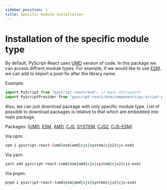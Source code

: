 ```yaml
---
sidebar_position: 1
title: Specific module installation
---
```


# Installation of the specific module type

By default, PyScript-React uses [UMD](https://www.typescriptlang.org/docs/handbook/declaration-files/templates/global-plugin-d-ts.html#umd) version of code. In this package we can access diffrent module types. For example, if we would like to use [ESM](https://tc39.es/ecma262/#sec-modules), we can add to import a post-fix after the library name.

Example:

```ts
import PyScript from "pyscript-react/esm"; // main entrypoint
import PyScriptProvider from "pyscript-react/esm/components/py-script-provider"; // specific component
```

Also, we can just download package with only specific module type. List of possible to download packages is relative to that which are embedded into main package.

Packages: [[UMD](https://www.npmjs.com/package/pyscript-react-umd), [ESM](https://www.npmjs.com/package/pyscript-react-esm), [AMD](https://www.npmjs.com/package/pyscript-react-amd), [CJS](https://www.npmjs.com/package/pyscript-react-cjs), [SYSTEM](https://www.npmjs.com/package/pyscript-react-system), [CJS2](https://www.npmjs.com/package/pyscript-react-cjs2), [CJS-ESM](https://www.npmjs.com/package/pyscript-react-cjs-esm)]

Via npm:

```sh
npm i pyscript-react-(umd|esm|amd|cjs|system|cjs2|cjs-esm)
```

Via yarn:

```sh
yarn add pyscript-react-(umd|esm|amd|cjs|system|cjs2|cjs-esm)
```

Via pnpm:

```sh
pnpm i pyscript-react-(umd|esm|amd|cjs|system|cjs2|cjs-esm)
```
